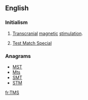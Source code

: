 ==English==
{{wikipedia|Transcranial magnetic stimulation}}

===Initialism===
{{en-initialism}}

# {{context|medicine}} [[transcranial|Transcranial]] [[magnetic]] [[stimulation]].
# {{context|cricket}} [[w:Test Match Special|Test Match Special]]

===Anagrams===
* [[MST#English|MST]] 
* [[Mts#English|Mts]]
* [[SMT#English|SMT]]
* [[STM#English|STM]]

[[fr:TMS]]